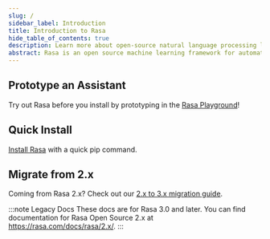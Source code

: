 ```yaml
---
slug: /
sidebar_label: Introduction
title: Introduction to Rasa
hide_table_of_contents: true
description: Learn more about open-source natural language processing library Rasa for conversation handling, intent classification and entity extraction in on premise chatbots.
abstract: Rasa is an open source machine learning framework for automated text and voice-based conversations. Understand messages, hold conversations, and connect to messaging channels and APIs.
---
```



## Prototype an Assistant

Try out Rasa before you install by prototyping in the [Rasa Playground](playground.mdx)!

## Quick Install

[Install Rasa](./installation/quick-installation.mdx) with a quick pip command.

## Migrate from 2.x

Coming from Rasa 2.x? Check out our [2.x to 3.x migration guide](migration-guide.mdx).

:::note Legacy Docs
These docs are for Rasa 3.0 and later. You can find documentation for Rasa
Open Source 2.x at <a href="https://rasa.com/docs/rasa/2.x/" target="_blank" rel="nofollow noopener noreferrer">https://rasa.com/docs/rasa/2.x/</a>.
:::
